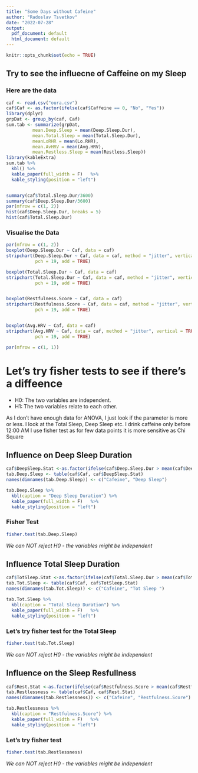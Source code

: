 ```yaml
---
title: "Some Days without Cafeine"
author: "Radoslav Tsvetkov"
date: "2022-07-28"
output:
  pdf_document: default
  html_document: default
---
```


```r
knitr::opts_chunk$set(echo = TRUE)
```

## Try to see the influecne of Caffeine on my Sleep

### Here are the data

```r
caf <- read.csv("oura.csv")
caf$Caf <- as.factor(ifelse(caf$Caffeine == 0, "No", "Yes"))
library(dplyr)
grpDat <- group_by(caf, Caf)
sum.tab <- summarize(grpDat, 
          mean.Deep.Sleep = mean(Deep.Sleep.Dur),
          mean.Total.Sleep = mean(Total.Sleep.Dur),
          meanLoRHR = mean(Lo.RHR),
          mean.AvHRV = mean(Avg.HRV),
          mean.Restless.Sleep = mean(Restless.Sleep))
library(kableExtra)
sum.tab %>%
  kbl() %>%
  kable_paper(full_width = F)   %>% 
  kable_styling(position = "left")


summary(caf$Total.Sleep.Dur/3600)
summary(caf$Deep.Sleep.Dur/3600)
par(mfrow = c(1, 2))
hist(caf$Deep.Sleep.Dur, breaks = 5)
hist(caf$Total.Sleep.Dur)
```

### Visualise the Data
```r
par(mfrow = c(1, 2))
boxplot(Deep.Sleep.Dur ~ Caf, data = caf)
stripchart(Deep.Sleep.Dur ~ Caf, data = caf, method = "jitter", vertical = TRUE,
           pch = 19, add = TRUE)

boxplot(Total.Sleep.Dur ~ Caf, data = caf)
stripchart(Total.Sleep.Dur ~ Caf, data = caf, method = "jitter", vertical = TRUE,
           pch = 19, add = TRUE)


boxplot(Restfulness.Score ~ Caf, data = caf)
stripchart(Restfulness.Score ~ Caf, data = caf, method = "jitter", vertical = TRUE,
           pch = 19, add = TRUE)


boxplot(Avg.HRV ~ Caf, data = caf)
stripchart(Avg.HRV ~ Caf, data = caf, method = "jitter", vertical = TRUE,
           pch = 19, add = TRUE)

par(mfrow = c(1, 1))
```

# Let's try fisher tests to see if there's a diffeence

* H0: The two variables are independent.
* H1: The two variables relate to each other.

As I don't have enough data for ANOVA, I just look if the parameter is more or less.
I look at the Total Sleep, Deep Sleep etc.
I drink caffeine only before 12:00 AM
I use fisher test as for few data points it is more sensitive as Chi Square

## Influence on Deep Sleep Duration

```r
caf$DeepSleep.Stat <-as.factor(ifelse(caf$Deep.Sleep.Dur > mean(caf$Deep.Sleep.Dur), "more", "less"))
tab.Deep.Sleep <- table(caf$Caf, caf$DeepSleep.Stat)
names(dimnames(tab.Deep.Sleep)) <- c("Cafeine", "Deep Sleep")

tab.Deep.Sleep %>%
  kbl(caption = "Deep Sleep Duration") %>%
  kable_paper(full_width = F)   %>% 
  kable_styling(position = "left")

```

### Fisher Test

```r
fisher.test(tab.Deep.Sleep)
```
*We can NOT reject H0 - the variables might be independent*



## Influence Total Sleep Duration
```r
caf$TotSleep.Stat <-as.factor(ifelse(caf$Total.Sleep.Dur > mean(caf$Total.Sleep.Dur), "more", "less"))
tab.Tot.Sleep <- table(caf$Caf, caf$TotSleep.Stat)
names(dimnames(tab.Tot.Sleep)) <- c("Cafeine", "Tot Sleep ")

tab.Tot.Sleep %>%
  kbl(caption = "Total Sleep Duration") %>%
  kable_paper(full_width = F)   %>% 
  kable_styling(position = "left")
```

### Let's try fisher test for the Total Sleep

```r
fisher.test(tab.Tot.Sleep)
```
*We can NOT reject H0 - the variables might be independent*

## Influence on the Sleep Resfullness 
```r
caf$Rest.Stat <-as.factor(ifelse(caf$Restfulness.Score > mean(caf$Restfulness.Score), "more", "less"))
tab.Restlessness <- table(caf$Caf, caf$Rest.Stat)
names(dimnames(tab.Restlessness)) <- c("Cafeine", "Restfulness.Score")

tab.Restlessness %>%
  kbl(caption = "Restfulness.Score") %>%
  kable_paper(full_width = F)   %>% 
  kable_styling(position = "left")
```

### Let's try fisher test 

```r
fisher.test(tab.Restlessness)
```
*We can NOT reject H0 - the variables might be independent*